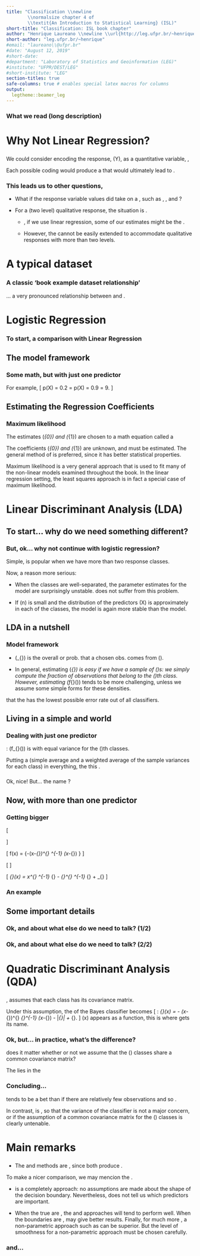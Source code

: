 ```yaml
---
title: "Classification \\newline
        \\normalsize chapter 4 of
        \\textit{An Introduction to Statistical Learning} (ISL)"
short-title: "Classification: ISL book chapter"
author: "Henrique Laureano \\newline \\url{http://leg.ufpr.br/~henrique}"
short-author: "leg.ufpr.br/~henrique"
#email: "laureano\\@ufpr.br"
#date: "August 12, 2019"
#short-date:
#department: "Laboratory of Statistics and Geoinformation (LEG)"
#institute: "UFPR/DEST/LEG"
#short-institute: "LEG"
section-titles: true
safe-columns: true # enables special latex macros for columns
output:
  legtheme::beamer_leg
---
```


### What we read (long description)

\begincols
 \column{.4\linewidth}
  \begin{figure}
   \centering
   \includegraphics[width=.95\textwidth]{book.jpg}
  \end{figure}
 \column{.6\linewidth}
  \begin{figure}
   \centering
   \includegraphics[width=\textwidth]{chap4.png}
  \end{figure}
\endcols

###

\textcolor{beamer@UIUCorange}{Now in a shorter way}

###

\textcolor{beamer@UIUCblue}{What we read (short description)}

\begin{adjustwidth}{2.5em}{0pt}
 At chapter 4 are discussed three of the most widely-used classifiers.
 \begin{itemize}
  \item Logistic Regression
  \item Linear Discriminant Analysis (LDA)
  \item Quadratic Discriminant Analysis (QDA)
 \end{itemize}
\end{adjustwidth}

\textcolor{beamer@UIUCblue}{What we didn't read}

\begin{adjustwidth}{2.5em}{0pt}
More computer-intensive methods are discussed in later chapters, such as
\begin{itemize}
\item Generalized Additive Models (GAM)
\item Trees
\item Random Forests
\item Boosting
\item Support Vector Machines (SVM)
\end{itemize}
\end{adjustwidth}

# Why Not Linear Regression?

###

We could consider encoding the response, \(Y\), as a quantitative
variable, \textcolor{beamer@UIUCblue}{e.g.},

\begin{block}{Predict the medical condition of a patient on the basis of
her symptoms.}
\[
Y = \begin{cases}
  1 & \text{if}~\textcolor{beamer@UIUCblue}{\texttt{stroke}};\\
  2 & \text{if}~\textcolor{beamer@UIUCblue}{\texttt{drug overdose}};\\
  3 & \text{if}~\textcolor{beamer@UIUCblue}{\texttt{epileptic seizure}}.\\
\end{cases}
\]
\end{block}

\pause
\textcolor{beamer@UIUCorange}{Unfortunately, this coding implies an
ordering on the outcomes.}

Each possible coding would produce a
\textcolor{beamer@UIUCblue}{fundamentally different linear model} that
would ultimately lead to \textcolor{beamer@UIUCblue}{different sets of
predictions}.

### This leads us to other questions,

+ What if the response variable values did take on a
  \textcolor{beamer@UIUCblue}{natural ordering}, such as
  \textcolor{beamer@UIUCblue}{\texttt{mild}},
  \textcolor{beamer@UIUCblue}{\texttt{moderate}}, and
  \textcolor{beamer@UIUCblue}{\texttt{severe}}?

+ For a \textcolor{beamer@UIUCblue}{\texttt{binary}} (two level)
  qualitative response, the situation is
  \textcolor{beamer@UIUCblue}{better}.

   - \textcolor{beamer@UIUCblue}{However}, if we use linear regression,
     some of our estimates might be \textcolor{beamer@UIUCblue}{outside}
     the \textcolor{beamer@UIUCblue}{[0, 1] interval}.

   - However, the \textcolor{beamer@UIUCblue}{dummy variable approach}
     cannot be easily extended to accommodate qualitative responses with
     more than two levels.

\pause
\textcolor{beamer@UIUCorange}{For these reasons, it is preferable to use
a classification method that is truly suited for qualitative response
values, such as the ones presented next.}

\begin{block}{Curiously,}
 it turns out that the classifications that we get if we use
 \textcolor{beamer@UIUCblue}{linear regression} to predict a binary
 response will be \textcolor{beamer@UIUCblue}{the same} as for the
 linear discriminant analysis (\textcolor{beamer@UIUCblue}{LDA})
 procedure we discuss later.
\end{block}

# A typical dataset

### A classic 'book example dataset relationship'

\begin{figure}
 \centering
 \includegraphics[width=.8\textwidth]{iBagens/dataset_chap4.png}
\end{figure}

... a very pronounced relationship between
\textcolor{beamer@UIUCorange}{\texttt{balance}} and
\textcolor{beamer@UIUCorange}{\texttt{default}}.

# Logistic Regression

### To start, a comparison with Linear Regression

\begin{figure}
 \centering
 \includegraphics[width=\textwidth]{iBagens/linr-vs-logr.png}
\end{figure}

###

\textcolor{beamer@UIUCorange}{\textit{Logistic regression in two slides}}

## The model framework

### Some math, but with just one predictor

\begin{block}{The model and its relations}
\[
p(X) = \underset{\begin{gathered}
                  \text{\textit{logistic}}\\[-\jot]
                  \text{\textit{function}}\\[-\jot]
                  (\textit{S-shaped})
                 \end{gathered}}{
        \underbrace{\frac{e^{\beta_{0}+\beta_{1}X}}{
         1+e^{\beta_{0}+\beta_{1}X}}}} \Rightarrow
       \underset{\textit{odds}~\in~(0, \infty)}{
        \underbrace{\frac{p(X)}{1-p(X)}}} = e^{\beta_{0}+\beta_{1}X}
       \Rightarrow \underset{\begin{gathered}
                              \text{\textit{log-odds}}\\[-\jot]
                              \text{or}\\[-\jot]
                              \text{\textit{logit}}
                             \end{gathered}}{
                    \underbrace{\log \frac{p(X)}{1-p(X)}}} =
                   \beta_{0}+\beta_{1}X
\]
\end{block}

For example,
\[
p(X) = 0.2~\Rightarrow~\frac{0.2}{1-0.2} = \frac{1}{4}
\quad \textit{ and } \quad
p(X) = 0.9~\Rightarrow~\frac{0.9}{1-0.9} = 9.
\]

## Estimating the Regression Coefficients

### Maximum likelihood

The estimates \(\hat{\beta}_{0}\) and  \(\hat{\beta}_{1}\) are chosen to
\textcolor{beamer@UIUCblue}{maximize} a math equation called a

\begin{block}{\textit{likelihood function}}
 \[
 l(\beta_{0}, \beta_{1}) =
 \prod_{i:y_{i}=1} p(x_{i}) \prod_{i':y_{i'}=0} (1-p(x_{i'})).
 \]
\end{block}

The coefficients \(\hat{\beta}_{0}\) and \(\hat{\beta}_{1}\) are
unknown, and must be estimated. The general method of
\textcolor{beamer@UIUCblue}{maximum likelihood} is preferred, since it
has better statistical properties.

Maximum likelihood is a very general approach that is used to fit many
of the non-linear models examined throughout the book. In the linear
regression setting, the least squares approach is in fact a special case
of maximum likelihood.

# Linear Discriminant Analysis (LDA)

## To start... why do we need something different?

###

\textcolor{beamer@UIUCorange}{Different ideas, sometimes the same results}

###

\textcolor{beamer@UIUCblue}{Different ideas,}

\begin{figure}
 \centering
 \includegraphics[width=\textwidth]{iBagens/logr-vs-lda.jpeg}
\end{figure}

\begin{adjustwidth}{2.5em}{0pt}
 With \textcolor{beamer@UIUCorange}{LDA} we model the distribution of
 the predictors \(X\) separately in each of the response classes (i.e.
 given \(Y\)), and then use Bayes’ theorem to flip these around into
 estimates for \(\mathbb{P}[Y = \textcolor{red}{k} | X =
 \textcolor{red}{x}]\).
\end{adjustwidth}

\pause
\textcolor{beamer@UIUCblue}{Sometimes the same results}

\begin{adjustwidth}{2.5em}{0pt}
 When these distributions are \textcolor{beamer@UIUCorange}{assumed} to
 be \textcolor{beamer@UIUCorange}{normal}, it turns out that the model
 is very similar in form to \textcolor{beamer@UIUCorange}{logistic
 regression}.
\end{adjustwidth}

###

\textcolor{beamer@UIUCorange}{But, ok... why not continue with logistic
regression?}

### But, ok... why not continue with logistic regression?

Simple, \textcolor{beamer@UIUCorange}{LDA} is popular when we have more
than two response classes.

\noindent{\color{beamer@UIUCorange}\rule{\linewidth}{0.25mm}}

Now, a reason more serious: \textcolor{beamer@UIUCblue}{stability}

+ When the classes are well-separated, the parameter estimates for the
  \textcolor{beamer@UIUCorange}{logistic regression} model are
  surprisingly unstable. \textcolor{beamer@UIUCorange}{LDA} does not
  suffer from this problem.

+ If \(n\) is small and the distribution of the predictors \(X\) is
  approximately \textcolor{beamer@UIUCorange}{normal} in each of the
  classes, the \textcolor{beamer@UIUCorange}{linear discriminant} model
  is again more stable than the \textcolor{beamer@UIUCorange}{logistic
  regression} model.

## LDA in a nutshell

### Model framework

\begin{figure}
 \centering
 \includegraphics[width=\textwidth]{iBagens/lda-def.jpeg}
\end{figure}

+ \(\pi_{\textcolor{red}{k}}\) is the overall or
  \textcolor{beamer@UIUCblue}{prior} prob. that a chosen obs. comes from
  \(\textcolor{red}{k}\).

+ In general, estimating \(\pi_{\textcolor{red}{k}}\) is easy if we have
  a sample of \(\textcolor{beamer@UIUCblue}{Y}\)s: we simply compute the
  fraction of observations that belong to the \(\textcolor{red}{k}\)th
  class. However, estimating
  \(f_{\textcolor{red}{k}}(\textcolor{red}{x})\) tends to be more
  challenging, unless we assume some simple forms for these densities.

\textcolor{beamer@UIUCorange}{Remember from Chap. 2} that the
\textcolor{beamer@UIUCblue}{Bayes classifier} has the lowest possible
error rate out of all classifiers.

## Living in a simple and \textit{normal} world

### Dealing with just one predictor

\textcolor{beamer@UIUCorange}{Assumptions}:
\(f_{\textcolor{red}{k}}(\textcolor{red}{x})\) is
\textcolor{beamer@UIUCblue}{normal} with equal variance for the
\(\textcolor{red}{k}\)th classes.

\begin{figure}
\centering
\includegraphics[width=\textwidth]{iBagens/lda1-steps.jpeg}
\end{figure}

Putting a \textcolor{beamer@UIUCblue}{hat} (simple average and a
weighted average of the sample variances for each class) in everything,
the \textcolor{beamer@UIUCorange}{LDA}
\textcolor{beamer@UIUCblue}{approx.} this
\textcolor{beamer@UIUCorange}{Bayes classifier}.

###

Ok, nice! But... \textcolor{beamer@UIUCblue}{why} the name
\textcolor{beamer@UIUCorange}{linear discriminant analysis}?

\begin{adjustwidth}{2.5em}{0pt}
 The word \textcolor{beamer@UIUCorange}{linear} stems from the fact that
 the \textcolor{beamer@UIUCorange}{discriminant functions}
 \(\hat{\delta}_{\textcolor{red}{k}}(x)\) are linear functions of \(x\).

 That is, the \textcolor{beamer@UIUCorange}{LDA} decision rule depends on
 \(x\) only through a \textcolor{beamer@UIUCorange}{linear combination}
 of its elements.
\end{adjustwidth}
\noindent{\color{beamer@UIUCorange}\rule{\linewidth}{0.25mm}}
\pause

\begin{block}

\textcolor{beamer@UIUCorange}{LDA} is trying to
\textcolor{beamer@UIUCblue}{approximate} the
\textcolor{beamer@UIUCorange}{Bayes classifier}, which has the
\textcolor{beamer@UIUCblue}{lowest} total
\textcolor{beamer@UIUCblue}{error rate} out of all classifiers
(\textcolor{beamer@UIUCblue}{if} the Gaussian model is correct).

\end{block}

## Now, with more than one predictor

### Getting bigger

\[
\text{More than one predictor}~\Rightarrow~
\begin{gathered}
  \text{Multivariate normal distribution,}\\[-\jot]
  \text{with a class-specific mean vector}\\[-\jot]
  \text{and a common covariance matrix}
\end{gathered}
\]

\noindent{\color{beamer@UIUCorange}\rule{\linewidth}{0.25mm}}
\pause
\[
f(x) = \frac{1}{(2\pi)^{p/2} |\bm{\Sigma}|^{1/2}}
        \exp\Big\{-\frac{1}{2}(x-\mu_{\textcolor{red}{k}})^{\top}
                              \bm{\Sigma}^{-1}
                              (x-\mu_{\textcolor{red}{k}})
            \Big\}
\]

\[ \text{\LARGE{\(\textcolor{beamer@UIUCblue}{\Rightarrow}\)}} \]

\[
\hat{\delta}_{\textcolor{red}{k}}(x) =
x^{\top} \hat{\bm{\Sigma}}^{-1} \hat{\mu}_{\textcolor{red}{k}} -
\frac{1}{2} \hat{\mu}_{\textcolor{red}{k}}^{\top} \hat{\bm{\Sigma}}^{-1}
            \hat{\mu}_{\textcolor{red}{k}} +
\log \hat{\pi}_{\textcolor{red}{k}}
\]

### An example

\begin{figure}
 \centering
 \includegraphics[width=.85\textwidth]{iBagens/lda-ex.png}
\end{figure}

## Some important details

### Ok, and about what else do we need to talk? (1/2)

\begin{figure}
 \centering
 \includegraphics[width=.95\textwidth]{iBagens/threshold-error_rate.png}
\end{figure}

### Ok, and about what else do we need to talk? (2/2)

\begin{figure}
 \centering
 \includegraphics[width=.75\textwidth]{iBagens/roc_curve.png}
\end{figure}

# Quadratic Discriminant Analysis (QDA)

###

\textcolor{beamer@UIUCblue}{Unlike} \textcolor{beamer@UIUCorange}{LDA},
\textcolor{beamer@UIUCorange}{QDA} assumes that each class has its
\textcolor{beamer@UIUCblue}{own} covariance matrix.

Under this assumption, the \textcolor{beamer@UIUCblue}{approximation} of
the Bayes classifier becomes
\[
\textcolor{beamer@UIUCorange}{\text{QLA}}: \quad
\hat{\delta}_{\textcolor{red}{k}}(x) =
- \frac{1}{2} (x-\hat{\mu}_{\textcolor{red}{k}})^{\top}
              \hat{\bm{\Sigma}}_{\textcolor{red}{k}}^{-1}
              (x-\hat{\mu}_{\textcolor{red}{k}})
- \frac{1}{2} \log |\hat{\bm{\Sigma}}_{\textcolor{red}{k}}|
+ \log \hat{\pi}_{\textcolor{red}{k}}.
\]
\(x\) appears as a \textcolor{beamer@UIUCorange}{quadratic} function,
this is where \textcolor{beamer@UIUCorange}{QDA} gets its name.
\pause
\begin{figure}
 \centering
 \includegraphics[width=.7\textwidth]{iBagens/qda-ex.png}
\end{figure}

### Ok, but... in practice, what's the difference?

\textcolor{beamer@UIUCblue}{Why} does it matter whether or not we assume
that the \(\textcolor{red}{K}\) classes share a common covariance
matrix?

The \textcolor{beamer@UIUCblue}{answer} lies in the
\textcolor{beamer@UIUCorange}{bias-variance trade-off.}

\begin{figure} \centering
\includegraphics[width=.85\textwidth]{iBagens/bias-variance_trade-off.jpeg}
\end{figure}

### Concluding...

\textcolor{beamer@UIUCorange}{LDA} tends to be a
\textcolor{beamer@UIUCblue}{better} bet than
\textcolor{beamer@UIUCorange}{QDA} if there are relatively few
observations and so \textcolor{beamer@UIUCblue}{reducing variance is
crucial}.

In contrast, \textcolor{beamer@UIUCorange}{QDA} is
\textcolor{beamer@UIUCblue}{recommended if the data set is very large},
so that the variance of the classifier is not a major concern, or if the
assumption of a common covariance matrix for the \(\textcolor{red}{K}\)
classes is clearly untenable.

# Main remarks

###

+ The \textcolor{beamer@UIUCorange}{logistic regression} and
  \textcolor{beamer@UIUCorange}{LDA} methods are
  \textcolor{beamer@UIUCblue}{closely connected}, since both produce
  \textcolor{beamer@UIUCblue}{linear decision boundaries}.

To make a nicer comparison, we may mencion the
\textcolor{beamer@UIUCorange}{KNN}.

+ \textcolor{beamer@UIUCorange}{KNN} is a completely
  \textcolor{beamer@UIUCblue}{non-parametric} approach: no assumptions
  are made about the shape of the decision boundary. Nevertheless,
  \textcolor{beamer@UIUCorange}{KNN} does not tell us which predictors
  are important.
\noindent{\color{beamer@UIUCorange}\rule{\linewidth}{0.25mm}}

+ When the true
\textcolor{beamer@UIUCblue}{decision boundaries} are
  \textcolor{beamer@UIUCblue}{linear}, the
  \textcolor{beamer@UIUCorange}{LDA} and
  \textcolor{beamer@UIUCorange}{logistic regression} approaches will
  tend to perform well. When the boundaries are
  \textcolor{beamer@UIUCblue}{moderately non-linear},
  \textcolor{beamer@UIUCorange}{QDA} may give better results. Finally,
  for much more \textcolor{beamer@UIUCblue}{complicated decision
  boundaries}, a non-parametric approach such as
  \textcolor{beamer@UIUCorange}{KNN} can be superior. But the level of
  smoothness for a non-parametric approach must be chosen carefully.

### and...

\begin{figure} \centering \includegraphics[width=.5\textwidth]{end.jpg}
\end{figure}
\hfill \small \href{mailto:laureano@ufpr.br}{laureano@ufpr.br}
